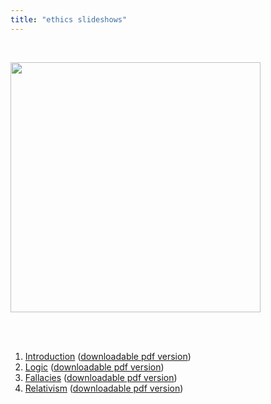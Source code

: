 ```yaml
---
title: "ethics slideshows"
---
```


<br>

![](img/001.jpg){class="photo" width=400px}


<br><br>

1. [Introduction](01-introduction.html) ([downloadable pdf version](./01-introduction.pdf))
2. [Logic](02-logic.html) ([downloadable pdf version](./02-logic.pdf))
3. [Fallacies](03-fallacies.html) ([downloadable pdf version](./03-fallacies.pdf))
4. [Relativism](04-relativism.html) ([downloadable pdf version](./04-relativism.pdf))
